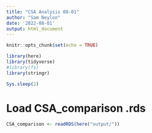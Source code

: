 ```yaml
---
title: "CSA Analysis 08-01"
author: "Sam Neylon"
date: '2022-08-01'
output: html_document
---
```


```r
knitr::opts_chunk$set(echo = TRUE)

library(here)
library(tidyverse)
#library(fs)
library(stringr)

Sys.sleep(2)

```

# Load CSA_comparison .rds

```r

CSA_comparison <- readRDS(here("output/"))

```

